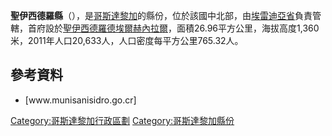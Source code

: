 '''聖伊西德羅縣'''（{{lang-es|Cantón de San Isidro}}），是[[哥斯達黎加|哥斯達黎加]]的縣份，位於該國中北部，由[[埃雷迪亞省|埃雷迪亞省]]負責管轄，首府設於[[聖伊西德羅德埃爾赫內拉爾區|聖伊西德羅德埃爾赫內拉爾]]，面積26.96平方公里，海拔高度1,360米，2011年人口20,633人，人口密度每平方公里765.32人。

==參考資料==
* [www.munisanisidro.go.cr]

{{哥斯達黎加省份}}
[[Category:哥斯達黎加行政區劃|Category:哥斯達黎加行政區劃]]
[[Category:哥斯達黎加縣份|Category:哥斯達黎加縣份]]